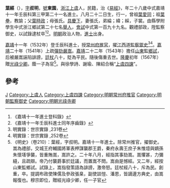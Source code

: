 {{明清人物信息框
| 姓名 = 葉經
| 原名 =
| 圖片名稱= 
| 圖片大小 =
| 圖片說明 = 
| 最高職務 =
| 國家 = 大明 
| 爵位 =
| 籍貫 = [[浙江省|浙江省]][[紹興府|紹興府]][[上虞縣|上虞縣]]
| 族裔 = 
| 旗籍 = 
| 字號 = 
| 諡號 =
| 出生日期 = 八月二十二日
| 出生地點 =
| 逝世日期 = 
| 逝世地點 =
| 墓葬 =
| 配偶 = 張氏
| 親屬 = 曾祖[[葉愛同|葉愛同]]，祖[[葉壘|葉壘]]，父[[葉時政|葉時政]]，母張氏
| 出身 =
* 嘉靖十一年壬辰科進士
| 經歷 =
| 著作 =  
*
*
*
}}
'''葉經'''（{{bd|1505年||1543年}}），[[表字|字]]'''叔明'''，[[號|號]]'''東園'''，[[浙江|浙江]][[上虞|上虞]]人，民籍，治《[[易經|易經]]》，年二十八歲中式嘉靖十一年壬辰科第三甲第二十一名進士。八月二十二日生，行一，曾祖[[葉愛同|葉愛同]]；祖[[葉壘|葉壘]]，教諭；父[[葉時政|葉時政]]；母張氏。[[具慶下|具慶下]]，妻張氏，弟綸；緯；綵，子裳。由縣學附學生中式浙江鄉試第二十七名[[舉人|舉人]]，[[會試|會試]]中式第一百九十九名。觀禮部政，陞監察御史，以試錄逮杖卒<ref>《嘉靖十一年進士登科錄》</ref><ref>《嘉靖十一年壬辰科進士同年序齒錄》</ref>。[[明朝|明朝]]政治人物，[[進士|進士]]出身。

[[嘉靖|嘉靖]]十一年（1532年）登壬辰科進士，授[[常州府|常州府]][[推官|推官]]，擢[[江西|江西]]道[[監察禦史|監察禦史]]<ref>明實錄：世宗實錄 ,231卷</ref><ref>明實錄：世宗實錄 ,252卷</ref>。[[嘉靖|嘉靖]]二十年（1541年）上疏[[彈劾|彈劾]][[嚴嵩|嚴嵩]]。[[嘉靖|嘉靖]]二十二年（1543年）擔任[[山東|山東]]監[[鄉試|鄉試]]，后被嚴嵩誣陷誹謗，[[廷杖|廷杖]]八十，貶為平民。隨後傷重去世。[[隆庆_(明朝)|隆慶]]初年（1567年）贈[[光祿少卿|光祿少卿]]。蔭一子為官<ref>《明史》（卷210）：葉經，字叔明。嘉靖十一年進士。除常州推官，擢御史。嵩為禮部，交城王府輔國將軍表柙謀襲郡王爵，秦府永壽王庶子朱惟燱與嫡孫朱懷墡爭襲，皆重賄嵩，嵩許之。二十年八月，經指其事劾嵩。嵩懼甚，力彌縫，且疏辯。帝乃付襲爵事於廷議，而置嵩不問。嵩由是憾經。又二年，經按山東監鄉試。試錄上，嵩指發策語為誹謗，激帝怒。廷杖經八十，斥為民。創重，卒。提調布政使陳儒及參政張臬，副使談愷、潘恩，皆謫邊方典史，由嵩報復也。穆宗即位，贈經光祿少卿，任一子官</ref>。與徐學詩、謝瑜、陳紹合稱“[[上虞四諫|上虞四諫]]”。

==參考==
{{reflist}}

{{並稱|上虞四諫|[[徐學詩|徐學詩]] - 葉經 - [[謝瑜|謝瑜]] - [[陳紹|陳紹]]}}
{{嘉靖十一年壬辰科殿試金榜}}

{{Authority control}}
{{DEFAULTSORT:Ye葉}}
[[Category:葉姓|J]]
[[Category:上虞人|Category:上虞人]]
[[Category:上虞四諫|Category:上虞四諫]]
[[Category:明朝常州府推官|Category:明朝常州府推官]]
[[Category:明朝監察御史|Category:明朝監察御史]]
[[Category:明朝光祿寺卿|Category:明朝光祿寺卿]]